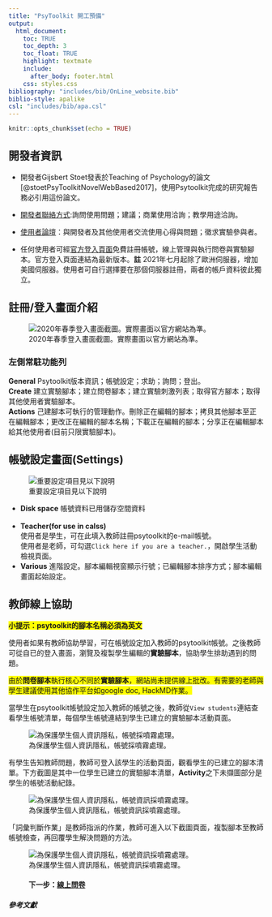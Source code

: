 ```yaml
---
title: "PsyToolkit 開工預備"
output:
  html_document:
    toc: TRUE
    toc_depth: 3
    toc_float: TRUE
    highlight: textmate
    include:
      after_body: footer.html
    css: styles.css
bibliography: "includes/bib/OnLine_website.bib"
biblio-style: apalike
csl: "includes/bib/apa.csl"
---
```


```r
knitr::opts_chunk$set(echo = TRUE)
```

## 開發者資訊 

- 開發者Gijsbert Stoet發表於Teaching of Psychology的論文[@stoetPsyToolkitNovelWebBased2017]，使用Psytoolkit完成的研究報告務必引用這份論文。

- [開發者聯絡方式](https://www.psytoolkit.org/contact.html):詢問使用問題；建議；商業使用洽詢；教學用途洽詢。  

- [使用者論壇](http://psytoolkit.boards.net/)：與開發者及其他使用者交流使用心得與問題；徵求實驗參與者。

- 任何使用者可經[官方登入頁面](https://www.psytoolkit.org/#_web_based_login)免費註冊帳號，線上管理與執行問卷與實驗腳本。官方登入頁面連結為最新版本。**註** 2021年七月起除了歐洲伺服器，增加美國伺服器。使用者可自行選擇要在那個伺服器註冊，兩者的帳戶資料彼此獨立。


## 註冊/登入畫面介紹

![2020年春季登入畫面截圖。實際畫面以官方網站為準。](includes/img/Psytoolkit_login.png)  


### 左側常駐功能列

**General** Psytoolkit版本資訊；帳號設定；求助；詢問；登出。<br/>
**Create** 建立實驗腳本；建立問卷腳本；建立實驗刺激列表；取得官方腳本；取得其他使用者實驗腳本。<br/>
**Actions** 己建腳本可執行的管理動作。刪除正在編輯的腳本；拷貝其他腳本至正在編輯腳本；更改正在編輯的腳本名稱；下載正在編輯的腳本；分享正在編輯腳本給其他使用者(目前只限實驗腳本)。

## 帳號設定畫面(Settings)

![重要設定項目見以下說明](includes/img/Psytoolkit_settings.png)

- **Disk space** 帳號資料已用儲存空間資料<br/>  
- **Teacher(for use in calss)**<br/> 使用者是學生，可在此填入教師註冊psytoolkit的e-mail帳號。<br/>
使用者是老師，可勾選`Click here if you are a teacher.`，開啟學生活動檢視頁面。  <br/>
- **Various** 進階設定。腳本編輯視窗顯示行號；已編輯腳本排序方式；腳本編輯畫面起始設定。  


## 教師線上協助

<span style="background-color: #FFFF00">
**小提示：psytoolkit的腳本名稱必須為英文**
</span>

使用者如果有教師協助學習，可在帳號設定加入教師的psytoolkit帳號。之後教師可從自已的登入畫面，瀏覽及複製學生編輯的**實驗腳本**，協助學生排助遇到的問題。

<span style="background-color: #FFFF00">
由於**問卷腳本**執行核心不同於**實驗腳本**，網站尚未提供線上批改。有需要的老師與學生建議使用其他協作平台如google doc, HackMD作業。
</span>


當學生在psytoolkit帳號設定加入教師的帳號之後，教師從`View students`連結查看學生帳號清單，每個學生帳號連結到學生已建立的實驗腳本活動頁面。

![為保護學生個人資訊隱私，帳號採噴霧處理。](includes/img/PsyToolkit_tutor.png)

有學生告知教師問題，教師可登入該學生的活動頁面，觀看學生的已建立的腳本清單。下方截圖是其中一位學生已建立的實驗腳本清單，**Activity**之下未擷圖部分是學生的帳號活動紀錄。

![為保護學生個人資訊隱私，帳號資訊採噴霧處理。](includes/img/Psytoolkit_student_view01.png)

「詞彙判斷作業」是教師指派的作業，教師可進入以下截圖頁面，複製腳本至教師帳號檢查，再回覆學生解決問題的方法。

![為保護學生個人資訊隱私，帳號資訊採噴霧處理。](includes/img/Psytoolkit_student_view02.png)


#### &nbsp;&nbsp;&nbsp;&nbsp;&nbsp;&nbsp;&nbsp;&nbsp;&nbsp;&nbsp;&nbsp; 下一步：[線上問卷](PsyT_survey.html)

##### 參考文獻


